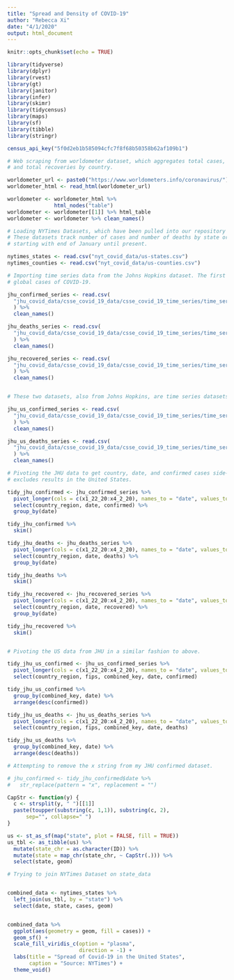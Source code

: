 ```yaml
---
title: "Spread and Density of COVID-19"
author: "Rebecca Xi"
date: "4/1/2020"
output: html_document
---
```


```r
knitr::opts_chunk$set(echo = TRUE)

library(tidyverse)
library(dplyr)
library(rvest)
library(gt)
library(janitor)
library(infer)
library(skimr)
library(tidycensus)
library(maps)
library(sf)
library(tibble)
library(stringr)

census_api_key("5f0d2eb1b585094cfc7f8f68b50358b62af109b1")

```

```r

# Web scraping from worldometer dataset, which aggregates total cases, total deaths,
# and total recoveries by country.

worldometer_url <- paste0("https://www.worldometers.info/coronavirus/")
worldometer_html <- read_html(worldometer_url)

worldometer <- worldometer_html %>% 
               html_nodes("table")
worldometer <- worldometer[[1]] %>% html_table
worldometer <- worldometer %>% clean_names()

```

```r

# Loading NYTimes Datasets, which have been pulled into our repository under nyt_covid_data.
# These datasets track number of cases and number of deaths by state or county by day, 
# starting with end of January until present.

nytimes_states <- read.csv("nyt_covid_data/us-states.csv")
nytimes_counties <- read.csv("nyt_covid_data/us-counties.csv")

```

```r
# Importing time series data from the Johns Hopkins dataset. The first three variables are timeseries datasets for
# global cases of COVID-19.

jhu_confirmed_series <- read.csv(
  "jhu_covid_data/csse_covid_19_data/csse_covid_19_time_series/time_series_covid19_confirmed_global.csv"
  ) %>% 
  clean_names()

jhu_deaths_series <- read.csv(
  "jhu_covid_data/csse_covid_19_data/csse_covid_19_time_series/time_series_covid19_deaths_global.csv"
  ) %>% 
  clean_names()

jhu_recovered_series <- read.csv(
  "jhu_covid_data/csse_covid_19_data/csse_covid_19_time_series/time_series_covid19_recovered_global.csv"
  ) %>% 
  clean_names()


# These two datasets, also from Johns Hopkins, are time series datasets for the US specifically.

jhu_us_confirmed_series <- read.csv(
  "jhu_covid_data/csse_covid_19_data/csse_covid_19_time_series/time_series_covid19_confirmed_US.csv"
  ) %>% 
  clean_names()

jhu_us_deaths_series <- read.csv(
  "jhu_covid_data/csse_covid_19_data/csse_covid_19_time_series/time_series_covid19_deaths_US.csv"
  ) %>% 
  clean_names()

```

```r

# Pivoting the JHU data to get country, date, and confirmed cases side-by-side. Note, this dataset
# excludes results in the United States.

tidy_jhu_confirmed <- jhu_confirmed_series %>%
  pivot_longer(cols = c(x1_22_20:x4_2_20), names_to = "date", values_to = "confirmed") %>%
  select(country_region, date, confirmed) %>%
  group_by(date)

tidy_jhu_confirmed %>%
  skim()

tidy_jhu_deaths <- jhu_deaths_series %>%
  pivot_longer(cols = c(x1_22_20:x4_2_20), names_to = "date", values_to = "deaths") %>%
  select(country_region, date, deaths) %>%
  group_by(date)

tidy_jhu_deaths %>%
  skim()

tidy_jhu_recovered <- jhu_recovered_series %>%
  pivot_longer(cols = c(x1_22_20:x4_2_20), names_to = "date", values_to = "recovered") %>%
  select(country_region, date, recovered) %>%
  group_by(date)

tidy_jhu_recovered %>%
  skim()


# Pivoting the US data from JHU in a similar fashion to above.

tidy_jhu_us_confirmed <- jhu_us_confirmed_series %>%
  pivot_longer(cols = c(x1_22_20:x4_2_20), names_to = "date", values_to = "confirmed") %>%
  select(country_region, fips, combined_key, date, confirmed)

tidy_jhu_us_confirmed %>%
  group_by(combined_key, date) %>%
  arrange(desc(confirmed))

tidy_jhu_us_deaths <- jhu_us_deaths_series %>%
  pivot_longer(cols = c(x1_22_20:x4_2_20), names_to = "date", values_to = "deaths") %>%
  select(country_region, fips, combined_key, date, deaths)

tidy_jhu_us_deaths %>%
  group_by(combined_key, date) %>%
  arrange(desc(deaths))

# Attempting to remove the x string from my JHU confirmed dataset.

# jhu_confirmed <- tidy_jhu_confirmed$date %>%
#   str_replace(pattern = "x", replacement = "")

```


```r

CapStr <- function(y) {
  c <- strsplit(y, " ")[[1]]
  paste(toupper(substring(c, 1,1)), substring(c, 2),
      sep="", collapse=" ")
}

us <- st_as_sf(map("state", plot = FALSE, fill = TRUE))
us_tbl <- as_tibble(us) %>%
  mutate(state_chr = as.character(ID)) %>%
  mutate(state = map_chr(state_chr, ~ CapStr(.))) %>%
  select(state, geom)

# Trying to join NYTimes Dataset on state_data


combined_data <- nytimes_states %>%
  left_join(us_tbl, by = "state") %>%
  select(date, state, cases, geom)


combined_data %>%
  ggplot(aes(geometry = geom, fill = cases)) +
  geom_sf() +
  scale_fill_viridis_c(option = "plasma",
                       direction = -1) +
  labs(title = "Spread of Covid-19 in the United States",
       caption = "Source: NYTimes") +
  theme_void()


```

